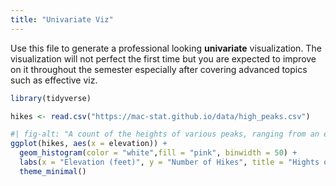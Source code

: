 ```yaml
---
title: "Univariate Viz"
---
```


Use this file to generate a professional looking **univariate** visualization. The visualization will not perfect the first time but you are expected to improve on it throughout the semester especially after covering advanced topics such as effective viz.

```r
library(tidyverse)
```


```r
hikes <- read.csv("https://mac-stat.github.io/data/high_peaks.csv")
```


```r
#| fig-alt: "A count of the heights of various peaks, ranging from an elevation of 3800 feet to 7500 feet. A majoity of the peaks rang fron 400- 5000 feet, with 5 peaks at 4900 feet."
ggplot(hikes, aes(x = elevation)) +
  geom_histogram(color = "white",fill = "pink", binwidth = 50) +
  labs(x = "Elevation (feet)", y = "Number of Hikes", title = "Hights of Peaks") +
  theme_minimal()
  
```

